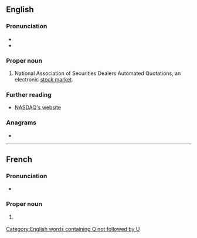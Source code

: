 ==English==
{{wiki}}

===Pronunciation===
* {{IPA|en|/ˈnæzdæk/}}
* {{audio|en|En-us-NASDAQ.ogg|Audio (US)}}

===Proper noun===
{{en-proper noun}}

# National Association of Securities Dealers Automated Quotations, an electronic [[stock market]].

===Further reading===
* [http://www.nasdaq.com NASDAQ's website]

===Anagrams===
* {{anagrams|en|a=aadnqs|Q and As}}

[[Category:English words containing Q not followed by U]]
{{c|en|Stock market}}

----

==French==

===Pronunciation===
* {{fr-IPA}}

===Proper noun===
{{fr-proper noun|m}}

# {{l|en|NASDAQ}}
#: {{syn|fr|[[la]] [[Bourse électronique]]|l'[[indice composite]]}}